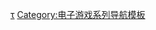{{Navbox
| name = 決勝時刻系列
| title = [[決勝時刻系列|-{zh-cn:使命召唤; zh-sg:使命召唤; zh-tw:決勝時刻; zh-hk:使命召喚; zh-mo:使命召喚;}-系列]]
| image = [[File:CallofDutyLogo.svg|frameless|upright]]
| state = {{{state|autocollapse}}}
| bodyclass=hlist
| belowclass = hlist

| group1 = 主要系列
| list1 = {{Navbox subgroup
  | group1 = 二战系列
  | list1 =
* [[使命召唤 (游戏)|-{zh-cn:使命召唤; zh-sg:使命召唤; zh-tw:決勝時刻; zh-hk:使命召喚; zh-mo:使命召喚;}-]]
** [[決勝時刻：聯合行動|聯合行動]]
** {{le|決勝時刻：尖峰時刻|Call of Duty: Finest Hour|尖峰時刻}}
* [[決勝時刻2|2]]
** {{le|決勝時刻2：鐵血軍營|Call of Duty 2: Big Red One|鐵血軍營}}
* [[使命召唤3|3]]
** {{le|勝利之路|Call of Duty: Roads to Victory}}
* [[使命召唤：二战|二战]]
* [[決勝時刻：先鋒|先鋒]]

  | group2 = 現代戰爭系列
  | list2=
* [[使命召唤4|1]]
** {{le|使命召唤4 (任天堂DS)|Call of Duty 4: Modern Warfare (Nintendo DS)|任天堂DS}}
** {{le|使命召唤4 重製版|Call of Duty: Modern Warfare Remastered|重製版}}
** {{le|全部吉利|All Ghillied Up}}
* [[決勝時刻：現代戰爭2|2]]
** {{le|決勝時刻：現代戰爭2–動員|Call of Duty: Modern Warfare: Mobilized|動員}}
* [[決勝時刻：現代戰爭3|3]]
** {{le|決勝時刻：現代戰爭3可下載內容|Call of Duty: Modern Warfare 3 downloadable content|可下載內容}}
** {{le|決勝時刻：現代戰爭3–Defiance|Call of Duty: Modern Warfare 3 – Defiance|Defiance}}
* [[使命召喚：現代戰爭 (2019年遊戲)|现代战争]]
* [[使命召唤：现代战争II 2022|现代战争II]]

  | group3= 黑色行动系列
  | list3 =
* [[決勝時刻：戰爭世界|戰爭世界]]
** {{le|決勝時刻：戰爭世界 (任天堂DS)|Call of Duty: World at War (Nintendo DS)|任天堂DS}}
** {{le|決勝時刻：世界戰爭–最後前線|Call of Duty: World at War – Final Fronts|最後前線}}
** {{le|決勝時刻：世界戰爭–殭屍|Call of Duty: World at War: Zombies|殭屍}}
* [[決勝時刻：黑色行動|1]]
** {{le|決勝時刻：黑色行動–殭屍|Call of Duty: Black Ops – Zombies|殭屍}}
* [[決勝時刻：黑色行動II|2]]
** [[使命召唤：黑色行动_解密|解密]]
* [[使命召唤：黑色行动III|3]]
* [[使命召唤：黑色行动4|4]]
* [[決勝時刻：黑色行動冷戰|冷戰]]

  | group4 = 獨立作品
  | list4 =
* [[決勝時刻：魅影|-{zh-cn:幽灵; zh-sg:幽灵; zh-tw:魅影; zh-hk:幽靈; zh-mo:幽靈;}-]]
* [[使命召唤：高级战争|-{zh-cn:高级战争;zh-tw:先進戰爭;}-]]
* [[使命召唤：无限战争|无限战争]]

| group5 = 手機作品
| list5 =
* [[使命召唤：突击队|突击队]]
* {{le|決勝時刻：英雄|Call of Duty: Heroes|英雄}}
* [[決勝時刻：Mobile|-{zh-cn:使命召唤手游;zh-tw:決勝時刻：Mobile;}-]]

| group6 = 相關遊戲
| list6 =
* [[使命召唤Online|Online]]
* [[使命召唤：战争地带|現代戰域]]
}}

| group2 = [[使命召唤系列角色列表|角色]]
| list2 =
* {{le|普莱斯上尉|Captain Price}}
* {{le|約翰·麥克塔維什|Soap MacTavish}}
* [[約翰·藍波]]
* [[約翰·麥克連]]

| group3 = 主要开发者
| list3 =
* [[Infinity Ward]]
* [[Treyarch]]
* [[Sledgehammer Games]]
* [[Raven Software]]

| group4 = 其他相關條目
| list4 =
* [[決勝時刻：現代戰爭2的爭議]]
** [[No Russian]]
* [[IW引擎]]
* [[141特遣队]]

| below =
* [[:Category:使命召唤系列|分類]]

}}<noinclude>
{{collapsible option}}

{{DEFAULTSORT:Call of Duty}}
[[Category:使命召唤系列|τ]]
[[Category:电子游戏系列导航模板]]
</noinclude>